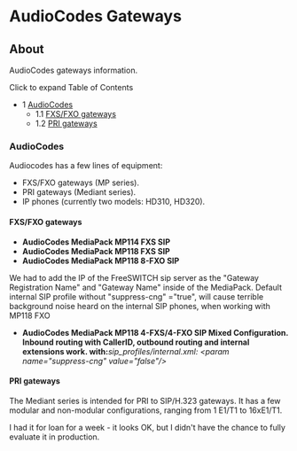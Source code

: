 
# AudioCodes Gateways 

 

## About

AudioCodes gateways information.

Click to expand Table of Contents

* 1 [AudioCodes](#audiocodes)  
   * 1.1 [FXS/FXO gateways](#fxsfxo-gateways)  
   * 1.2 [PRI gateways](#audiocodes)

### AudioCodes

Audiocodes has a few lines of equipment:

* FXS/FXO gateways (MP series).
* PRI gateways (Mediant series).
* IP phones (currently two models: HD310, HD320).

#### FXS/FXO gateways

* **AudioCodes MediaPack MP114 FXS SIP**
* **AudioCodes MediaPack MP118 FXS SIP**
* **AudioCodes MediaPack MP118 8-FXO SIP**

We had to add the IP of the FreeSWITCH sip server as the "Gateway Registration Name" and "Gateway Name" inside of the MediaPack. Default internal SIP profile without "suppress-cng" ="true", will cause terrible background noise heard on the internal SIP phones, when working with MP118 FXO

* **AudioCodes MediaPack MP118 4-FXS/4-FXO SIP Mixed Configuration. Inbound routing with CallerID, outbound routing and internal extensions work. with:**_sip\_profiles/internal.xml: &lt;param name="suppress-cng" value="false"/>_

#### PRI gateways

The Mediant series is intended for PRI to SIP/H.323 gateways. It has a few modular and non-modular configurations, ranging from 1 E1/T1 to 16xE1/T1.

I had it for loan for a week - it looks OK, but I didn't have the chance to fully evaluate it in production.


